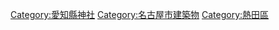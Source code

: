 [[Category:愛知縣神社|Category:愛知縣神社]]
[[Category:名古屋市建築物|Category:名古屋市建築物]]
[[Category:熱田區|Category:熱田區]]